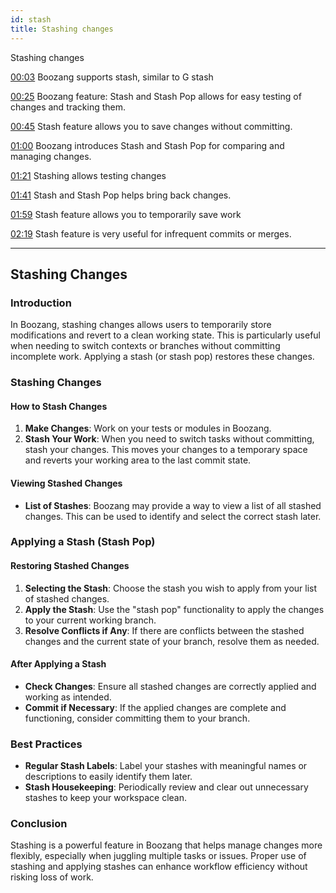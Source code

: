 ```yaml
---
id: stash
title: Stashing changes
---
```



<YouTubeEmbed embedId="bXUsK1S4eRQ">Stashing changes</YouTubeEmbed>

[00:03](https://www.youtube.com/watch?v=bXUsK1S4eRQ&t=3) Boozang supports stash, similar to G stash

[00:25](https://www.youtube.com/watch?v=bXUsK1S4eRQ&t=25) Boozang feature: Stash and Stash Pop allows for easy testing of changes and tracking them.

[00:45](https://www.youtube.com/watch?v=bXUsK1S4eRQ&t=45) Stash feature allows you to save changes without committing.

[01:00](https://www.youtube.com/watch?v=bXUsK1S4eRQ&t=60) Boozang introduces Stash and Stash Pop for comparing and managing changes.

[01:21](https://www.youtube.com/watch?v=bXUsK1S4eRQ&t=81) Stashing allows testing changes

[01:41](https://www.youtube.com/watch?v=bXUsK1S4eRQ&t=101) Stash and Stash Pop helps bring back changes.

[01:59](https://www.youtube.com/watch?v=bXUsK1S4eRQ&t=119) Stash feature allows you to temporarily save work

[02:19](https://www.youtube.com/watch?v=bXUsK1S4eRQ&t=139) Stash feature is very useful for infrequent commits or merges.

---
## Stashing Changes

### Introduction
In Boozang, stashing changes allows users to temporarily store modifications and revert to a clean working state. This is particularly useful when needing to switch contexts or branches without committing incomplete work. Applying a stash (or stash pop) restores these changes.

### Stashing Changes

#### How to Stash Changes
1. **Make Changes**: Work on your tests or modules in Boozang.
2. **Stash Your Work**: When you need to switch tasks without committing, stash your changes. This moves your changes to a temporary space and reverts your working area to the last commit state.

#### Viewing Stashed Changes
- **List of Stashes**: Boozang may provide a way to view a list of all stashed changes. This can be used to identify and select the correct stash later.

### Applying a Stash (Stash Pop)

#### Restoring Stashed Changes
1. **Selecting the Stash**: Choose the stash you wish to apply from your list of stashed changes.
2. **Apply the Stash**: Use the "stash pop" functionality to apply the changes to your current working branch.
3. **Resolve Conflicts if Any**: If there are conflicts between the stashed changes and the current state of your branch, resolve them as needed.

#### After Applying a Stash
- **Check Changes**: Ensure all stashed changes are correctly applied and working as intended.
- **Commit if Necessary**: If the applied changes are complete and functioning, consider committing them to your branch.

### Best Practices

- **Regular Stash Labels**: Label your stashes with meaningful names or descriptions to easily identify them later.
- **Stash Housekeeping**: Periodically review and clear out unnecessary stashes to keep your workspace clean.

### Conclusion
Stashing is a powerful feature in Boozang that helps manage changes more flexibly, especially when juggling multiple tasks or issues. Proper use of stashing and applying stashes can enhance workflow efficiency without risking loss of work.

